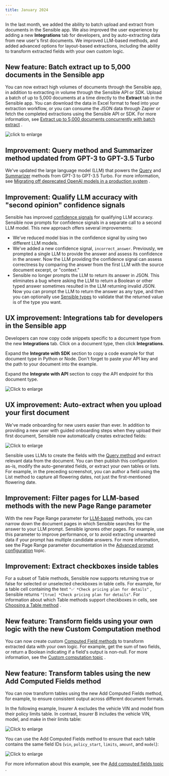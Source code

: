 ```yaml
---
title: January 2024
---
```

In the last month, we added the ability to batch upload and extract from documents in the Sensible app. We also improved the user experience by adding a new **Integrations** tab for developers, and by auto-extracting data from new user's first documents. We improved LLM-based methods, and added advanced options for layout-based extractions, including the ability to transform extracted fields with your own custom logic.

## New feature: Batch extract up to 5,000 documents in the Sensible app
You can now extract high volumes of documents through the Sensible app, in addition to extracting in volume through the Sensible API or SDK. Upload a batch of up to 5,000 documents at a time directly to the **Extract** tab in the Sensible app. You can download the data in Excel format to feed into your extraction workflow, or you can consume the JSON data through Zapier or fetch the completed extractions using the Sensible API or SDK. For more information, see [Extract up to 5,000 documents concurrently with batch extract](https://www.sensible.so/blog/batch-extract-documents)
.

![click to enlarge](https://assets-global.website-files.com/604df93ff02e1e1810361031/658348b4c769fd854b52e225_batchextract-upload.gif)

## Improvement: Query method and Summarizer method updated from GPT-3 to GPT-3.5 Turbo

We've updated the large language model (LLM) that powers the [Query](/docs/query)
 and [Summarizer](/docs/summarizer)
 methods from GPT-3 to GPT-3.5 Turbo. For more information, see [Migrating off deprecated OpenAI models in a production system](https://www.sensible.so/blog/migrating-off-deprecated-openai-models-in-a-production-system)
.

## Improvement: Qualify LLM accuracy with "second opinion" confidence signals

Sensible has improved [confidence signals](/docs/confidence)
 for qualifying LLM accuracy. Sensible now prompts for confidence signals in a separate call to a second LLM model. This new approach offers several improvements:

*   We've reduced model bias in the confidence signal by using two different LLM models.
*   We've added a new confidence signal, `incorrect_answer`. Previously, we prompted a single LLM to provide the answer and assess its confidence in the answer. Now the LLM providing the confidence signal can assess correctness by comparing the answer from the first LLM with the source document excerpt, or "context."
*   Sensible no longer prompts the LLM to return its answer in JSON. This eliminates a bug where asking the LLM to return a Boolean or other typed answer sometimes resulted in the LLM returning invalid JSON. Now you can prompt the LLM to return the answer as any type, and then you can optionally use [Sensible types](/docs/types)
     to validate that the returned value is of the type you want.

## UX improvement: Integrations tab for developers in the Sensible app

Developers can now copy code snippets specific to a document type from the new **Integrations** tab. Click on a document type, then click **Integrations**.

Expand the **Integrate with SDK** section to copy a code example for that document type in Python or Node. Don't forget to paste your API key and the path to your document into the example.

Expand the **Integrate with API** section to copy the API endpoint for this document type.

![Click to enlarge](https://raw.githubusercontent.com/sensible-hq/sensible-docs/main/readme-sync/assets/v0/images/final/changelog_jan2024_integration_tab.png)

## UX improvement: Auto-extract when you upload your first document

We've made onboarding for new users easier than ever. In addition to providing a new user with guided onboarding steps when they upload their first document, Sensible now automatically creates extracted fields:

![Click to enlarge](https://raw.githubusercontent.com/sensible-hq/sensible-docs/main/readme-sync/assets/v0/images/final/changelog_jan2024_auto.png)

Sensible uses LLMs to create the fields with the [Query method](/docs/query)
 and extract relevant data from the document. You can then publish this configuration as-is, modify the auto-generated fields, or extract your own tables or lists. For example, in the preceding screenshot, you can author a field using the List method to capture all flowering dates, not just the first-mentioned flowering date.

## Improvement: Filter pages for LLM-based methods with the new Page Range parameter

With the new Page Range parameter for [LLM-based](/docs/instruct)
 methods, you can narrow down the document pages in which Sensible searches for the answer to your LLM prompt. Sensible ignores other pages. For example, use this parameter to improve performance, or to avoid extracting unwanted data if your prompt has multiple candidate answers. For more information, see the Page Range parameter documentation in the [Advanced prompt configuration](doc:prompt#https://docs.sensible.so/docs/prompt#global-sensible-instruct-parameters)
 topic.

## Improvement: Extract checkboxes inside tables

For a subset of Table methods, Sensible now supports returning true or false for selected or unselected checkboxes in table cells. For example, for a table cell containing the text `"✅ *Check pricing plan for details"` , Sensible returns `"[true] *Check pricing plan for details"`. For information about which Table methods support checkboxes in cells, see [Choosing a Table method](/docs/table-methods)
.

## New feature: Transform fields using your own logic with the new Custom Computation method

You can now create custom [Computed Field methods](/docs/computed-field-methods)
 to transform extracted data with your own logic. For example, get the sum of two fields, or return a Boolean indicating if a field's output is non-null. For more information, see the [Custom computation topic](/docs/custom-computation)
.

## New feature: Transform tables using the new Add Computed Fields method

You can now transform tables using the new Add Computed Fields method, for example, to ensure consistent output across different document formats.

In the following example, Insurer A excludes the vehicle VIN and model from their policy limits table. In contrast, Insurer B includes the vehicle VIN, model, and make in their limits table:

![Click to enlarge](https://raw.githubusercontent.com/sensible-hq/sensible-docs/main/readme-sync/assets/v0/images/final/add_computed_fields_3.png)

You can use the Add Computed Fields method to ensure that each table contains the same field IDs (`vin`, `policy_start`, `limits`, `amount`, and `model`):

![Click to enlarge](https://raw.githubusercontent.com/sensible-hq/sensible-docs/main/readme-sync/assets/v0/images/final/add_computed_fields_2.png)

For more information about this example, see the [Add computed fields topic](/docs/add-computed-fields#examples)
.